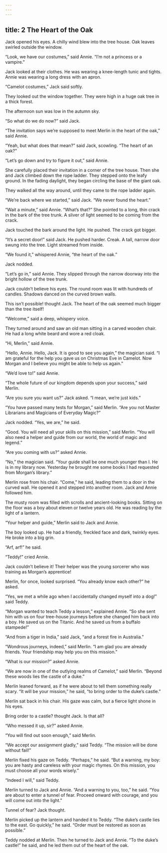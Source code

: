 ```yaml
---
---
---
```

title: 2 The Heart of the Oak
---



Jack opened his eyes. A chilly wind blew into the tree house. Oak leaves swirled outside the window.

“Look, we have our costumes,” said Annie. “I’m not a princess or a vampire.”

Jack looked at their clothes. He was wearing a knee-length tunic and tights. Annie was wearing a long dress with an apron.

“Camelot costumes,” Jack said softly.

They looked out the window together. They were high in a huge oak tree in a thick forest.

The afternoon sun was low in the autumn sky.

“So what do we do now?” said Jack.

“The invitation says we’re supposed to meet Merlin in the heart of the oak,” said Annie.

“Yeah, but what does that mean?” said Jack, scowling. “The heart of an oak?”

“Let’s go down and try to figure it out,” said Annie.

She carefully placed their invitation in a corner of the tree house. Then she and Jack climbed down the rope ladder. They stepped onto the leafy ground. In the fading daylight, they began circling the base of the giant oak.

They walked all the way around, until they came to the rope ladder again.

“We’re back where we started,” said Jack. “We never found the heart.”

“Wait a minute,” said Annie. “What’s that?” She pointed to a long, thin crack in the bark of the tree trunk. A sliver of light seemed to be coming from the crack.

Jack touched the bark around the light. He pushed. The crack got bigger.

“It’s a secret door!” said Jack. He pushed harder. Creak. A tall, narrow door swung into the tree. Light streamed from inside.

“We found it,” whispered Annie, “the heart of the oak.”

Jack nodded.

“Let’s go in,” said Annie. They slipped through the narrow doorway into the bright hollow of the tree trunk.



Jack couldn’t believe his eyes. The round room was lit with hundreds of candles. Shadows danced on the curved brown walls.

This isn’t possible! thought Jack. The heart of the oak seemed much bigger than the tree itself!

“Welcome,” said a deep, whispery voice.

They turned around and saw an old man sitting in a carved wooden chair. He had a long white beard and wore a red cloak.

“Hi, Merlin,” said Annie.

“Hello, Annie. Hello, Jack. It is good to see you again,” the magician said. “I am grateful for the help you gave us on Christmas Eve in Camelot. Now Morgan and I believe you might be able to help us again.”

“We’d love to!” said Annie.

“The whole future of our kingdom depends upon your success,” said Merlin.

“Are you sure you want us?” Jack asked. “I mean, we’re just kids.”

“You have passed many tests for Morgan,” said Merlin. “Are you not Master Librarians and Magicians of Everyday Magic?”

Jack nodded. “Yes, we are,” he said.

“Good. You will need all your skills on this mission,” said Merlin. “You will also need a helper and guide from our world, the world of magic and legend.”

“Are you coming with us?” asked Annie.

“No,” the magician said. “Your guide shall be one much younger than I. He is in my library now. Yesterday he brought me some books I had requested from Morgan’s library.”

Merlin rose from his chair. “Come,” he said, leading them to a door in the curved wall. He opened it and stepped into another room. Jack and Annie followed him.

The musty room was filled with scrolls and ancient-looking books. Sitting on the floor was a boy about eleven or twelve years old. He was reading by the light of a lantern.



“Your helper and guide,” Merlin said to Jack and Annie.

The boy looked up. He had a friendly, freckled face and dark, twinkly eyes. He broke into a big grin.

“Arf, arf!” he said.

“Teddy!” cried Annie.

Jack couldn’t believe it! Their helper was the young sorcerer who was training as Morgan’s apprentice!

Merlin, for once, looked surprised. “You already know each other?” he asked.

“Yes, we met a while ago when I accidentally changed myself into a dog!” said Teddy.

“Morgan wanted to teach Teddy a lesson,” explained Annie. “So she sent him with us on four tree-house journeys before she changed him back into a boy. He saved us on the Titanic. And he saved us from a buffalo stampede!”

“And from a tiger in India,” said Jack, “and a forest fire in Australia.”

“Wondrous journeys, indeed,” said Merlin. “I am glad you are already friends. Your friendship may help you on this mission.”

“What is our mission?” asked Annie.

“We are now in one of the outlying realms of Camelot,” said Merlin. “Beyond these woods lies the castle of a duke.”

Merlin leaned forward, as if he were about to tell them something really scary. “It will be your mission,” he said, “to bring order to the duke’s castle.”

Merlin sat back in his chair. His gaze was calm, but a fierce light shone in his eyes.

Bring order to a castle? thought Jack. Is that all?

“Who messed it up, sir?” asked Annie.

“You will find out soon enough,” said Merlin.

“We accept our assignment gladly,” said Teddy. “The mission will be done without fail!”

Merlin fixed his gaze on Teddy. “Perhaps,” he said. “But a warning, my boy: you are hasty and careless with your magic rhymes. On this mission, you must choose all your words wisely.”

“Indeed I will,” said Teddy.

Merlin turned to Jack and Annie. “And a warning to you, too,” he said. “You are about to enter a tunnel of fear. Proceed onward with courage, and you will come out into the light.”

Tunnel of fear? Jack thought.

Merlin picked up the lantern and handed it to Teddy. “The duke’s castle lies to the east. Go quickly,” he said. “Order must be restored as soon as possible.”

Teddy nodded at Merlin. Then he turned to Jack and Annie. “To the duke’s castle!” he said, and he led them out of the heart of the oak.